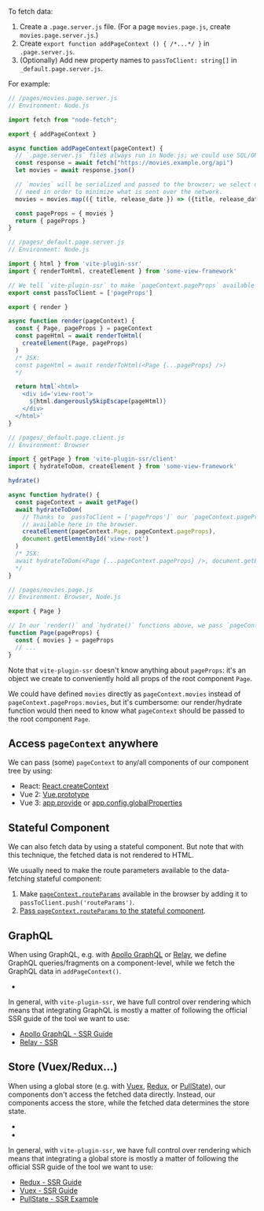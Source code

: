 
To fetch data:
1. Create a `.page.server.js` file. (For a page `movies.page.js`, create `movies.page.server.js`.)
2. Create `export function addPageContext () { /*...*/ }` in `.page.server.js`.
3. (Optionally) Add new property names to `passToClient: string[]` in `_default.page.server.js`.

For example:

```js
// /pages/movies.page.server.js
// Environment: Node.js

import fetch from "node-fetch";

export { addPageContext }

async function addPageContext(pageContext) {
  // `.page.server.js` files always run in Node.js; we could use SQL/ORM queries here.
  const response = await fetch("https://movies.example.org/api")
  let movies = await response.json()

  // `movies` will be serialized and passed to the browser; we select only the data we
  // need in order to minimize what is sent over the network.
  movies = movies.map(({ title, release_date }) => ({title, release_date}))

  const pageProps = { movies }
  return { pageProps }
}
```
```js
// /pages/_default.page.server.js
// Environment: Node.js

import { html } from 'vite-plugin-ssr'
import { renderToHtml, createElement } from 'some-view-framework'

// We tell `vite-plugin-ssr` to make `pageContext.pageProps` available in the browser.
export const passToClient = ['pageProps']

export { render }

async function render(pageContext) {
  const { Page, pageProps } = pageContext
  const pageHtml = await renderToHtml(
    createElement(Page, pageProps)
  )
  /* JSX:
  const pageHtml = await renderToHtml(<Page {...pageProps} />)
  */

  return html`<html>
    <div id='view-root'>
      ${html.dangerouslySkipEscape(pageHtml)}
    </div>
  </html>`
}
```
```js
// /pages/_default.page.client.js
// Environment: Browser

import { getPage } from 'vite-plugin-ssr/client'
import { hydrateToDom, createElement } from 'some-view-framework'

hydrate()

async function hydrate() {
  const pageContext = await getPage()
  await hydrateToDom(
    // Thanks to `passToClient = ['pageProps']` our `pageContext.pageProps` is
    // available here in the browser.
    createElement(pageContext.Page, pageContext.pageProps),
    document.getElementById('view-root')
  )
  /* JSX:
  await hydrateToDom(<Page {...pageContext.pageProps} />, document.getElementById('view-root'))
  */
}
```
```js
// /pages/movies.page.js
// Environment: Browser, Node.js

export { Page }

// In our `render()` and `hydrate()` functions above, we pass `pageContext.pageProps` to `Page`
function Page(pageProps) {
  const { movies } = pageProps
  // ...
}
```

Note that `vite-plugin-ssr` doesn't know anything about `pageProps`: it's an object we create to
conveniently hold all props of the root component `Page`.

We could have defined `movies` directly as `pageContext.movies` instead of `pageContext.pageProps.movies`, but it's cumbersome:
our render/hydrate function would then need to know what `pageContext` should be passed to the root component `Page`.

## Access `pageContext` anywhere

We can pass (some) `pageContext` to any/all components of our component tree by using:
 - React: [React.createContext](https://reactjs.org/docs/context.html)
 - Vue 2: [Vue.prototype](https://vuejs.org/v2/cookbook/adding-instance-properties.html#Base-Example)
 - Vue 3: [app.provide](https://v3.vuejs.org/api/application-api.html#provide) or [app.config.globalProperties](https://v3.vuejs.org/guide/migration/global-api.html#vue-prototype-replaced-by-config-globalproperties)

## Stateful Component

We can also fetch data by using a stateful component.
But note that with this technique, the fetched data is not rendered to HTML.

We usually need to make the route parameters available to the data-fetching stateful component:
1. Make [`pageContext.routeParams`](/pageContext) available in the browser by adding it to `passToClient.push('routeParams')`.
2. [Pass `pageContext.routeParams` to the stateful component](#access-pagecontext-anywhere).

## GraphQL

When using GraphQL, e.g. with [Apollo GraphQL](https://www.apollographql.com/) or [Relay](https://relay.dev/), we define GraphQL queries/fragments on a component-level, while we fetch the GraphQL data in `addPageContext()`.
 - <RepoLink path='/examples/graphql-apollo/' />

In general, with `vite-plugin-ssr`, we have full control over rendering which means that integrating GraphQL is mostly a matter of following the official SSR guide of the tool we want to use:
 - [Apollo GraphQL - SSR Guide](https://www.apollographql.com/docs/react/performance/server-side-rendering/)
 - [Relay - SSR](https://github.com/facebook/relay/issues/3468#issuecomment-824872147)

## Store (Vuex/Redux...)

When using a global store (e.g. with [Vuex](https://vuex.vuejs.org/), [Redux](https://redux.js.org/), or [PullState](https://lostpebble.github.io/pullstate/)), our components don't access the fetched data directly. Instead, our components access the store, while the fetched data determines the store state.
 - <RepoLink path='/examples/redux/' />
 - <RepoLink path='/examples/vuex/' />

In general, with `vite-plugin-ssr`, we have full control over rendering which means that integrating a global store is mostly a matter of following the official SSR guide of the tool we want to use:
 - [Redux - SSR Guide](https://redux.js.org/recipes/server-rendering)
 - [Vuex - SSR Guide](https://ssr.vuejs.org/guide/data.html#data-store)
 - [PullState - SSR Example](https://lostpebble.github.io/pullstate/docs/quick-example-server-rendered)

